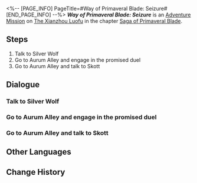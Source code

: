 <%-- [PAGE_INFO]
PageTitle=#Way of Primaveral Blade: Seizure#
[END_PAGE_INFO] --%>
{{Stub|Dialogue.}}
{{Mission Infobox
|id            = 8024114
|title         = 
|image         = Mission Way of Primaveral Blade: Seizure.png{{subst:void|<!--$UPLOAD:<<SpriteOutput/Chronicle/8024114.png>-<Mission Way of Primaveral Blade: Seizure.png>-<Fate's Atlas Images>>-->}}
|type          = Adventure
|event_name    = 
|chapter       = Saga of Primaveral Blade
|requirements  = 
|summary       = March 7th's swordplay improves significantly thanks to Silver Wolf's help... Silver Wolf gave Prome to March 7th and March 7th was able to directly control the IPC mech.<br />Judging from the outcome, March 7th indeed won against Skott. It just had nothing to do with swordplay.
|characters    = Trailblazer
|startLocation = [[The Xianzhou Luofu]] - [[Central Starskiff Haven]]
|world         = The Xianzhou Luofu
|area          = Central Starskiff Haven
|prev          = 
|next          = 
|rewards       = Stellar Jade*10; Refined Aether*2; Credit*20,000
}}
'''''Way of Primaveral Blade: Seizure''''' is an [[Adventure Mission]] on [[The Xianzhou Luofu]] in the chapter [[Saga of Primaveral Blade]].

==Steps==
# Talk to Silver Wolf
# Go to Aurum Alley and engage in the promised duel
# Go to Aurum Alley and talk to Skott

<!--
==Gameplay Notes==

--><!--
==Trial Character==

-->
==Dialogue==
{{Stub Dialogue}}
===Talk to Silver Wolf===
{{Mission Description|type=adventure|location=<!--to be added-->|Great minds think alike. A duel victory is no longer March 7th's and your goal after all the swordplay training and adventure in the last fifteen days.<br />You've both experienced numerous "wanderlust escapades" with Silver Wolf during this period. It could be a good idea to ask Silver Wolf for some advice.}}
{{Dialogue Start}}
:{{tx}}
{{Dialogue End}}

===Go to Aurum Alley and engage in the promised duel===
{{Mission Description|type=adventure|location=Exalting Sanctum|update|Silver Wolf pays no heed to March 7th's swordplay duel, but she implants a little something into March 7th's sword to repay her for her help in the last few days: A code that'll breach the inner defenses of an IPC Mech.<br />You have Silver Wolf's assurance that everything's going to be fine, so head over to Aurum Alley.}}
{{Dialogue Start}}
:{{tx}}
{{Dialogue End}}

===Go to Aurum Alley and talk to Skott===
{{Mission Description|type=adventure|location=Exalting Sanctum|update|Silver Wolf pays no heed to March 7th's swordplay duel, but she implants a little something into March 7th's sword to repay her for her help in the last few days: A code that'll breach the inner defenses of an IPC Mech.<br />Silver Wolf's trick worked exceptionally well! Let's hear what excuses Skott can come up with.}}
{{Dialogue Start}}
:{{tx}}
{{Dialogue End}}

==Other Languages==
{{Other Languages
|en   = Way of Primaveral Blade: Seizure
|zhs  = 初花剑客行•夺主
|zht  = 初花劍客行•奪主
|ja   = 花咲く剣客行・奪主
|ko   = 초화검객행•주권 탈취
|es   = El florecer de una espadachina: Conquista
|fr   = Voie de la première lame&nbsp;: Crise
|ru   = Путь становления мастера: Захват
|th   = วิถีนักดาบบุปผาแรกแย้ม: ยึดครอง
|vi   = Sơ Hoa Kiếm Khách Hành - Đoạt Chủ
|de   = Reise der erblühenden Klinge: Machtergreifung
|id   = Bunga Pertama Jalan Pedang: Perebutan
|pt   = Caminho da Lâmina Primaveril: Captura
}}

==Change History==
{{Change History|2.4}}
